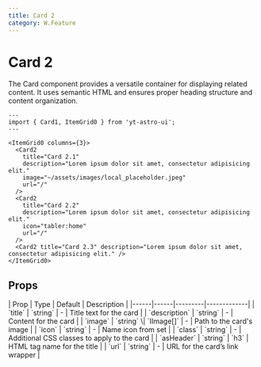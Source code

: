 ```yaml
---
title: Card 2
category: W.Feature
---
```



# Card 2

The Card component provides a versatile container for displaying related content. It uses semantic HTML and ensures proper heading structure and content organization.

<div className="space-y-12">
  <Demo title="">
    <ItemGrid0 columns={3} class="bg-stripe">
      <Card2
        title="Card 2.1"
        description="Lorem ipsum dolor sit amet, consectetur adipisicing elit."
        image="~/assets/images/local_placeholder.jpeg"
        url="/"
      />
      <Card2
        title="Card 2.2"
        description="Lorem ipsum dolor sit amet, consectetur adipisicing elit."
        icon="tabler:home"
        url="/"
      />
      <Card2 title="Card 2.3" description="Lorem ipsum dolor sit amet, consectetur adipisicing elit." />
    </ItemGrid0>
  </Demo>
</div>

```astro
---
import { Card1, ItemGrid0 } from 'yt-astro-ui';
---

<ItemGrid0 columns={3}>
  <Card2
    title="Card 2.1"
    description="Lorem ipsum dolor sit amet, consectetur adipisicing elit."
    image="~/assets/images/local_placeholder.jpeg"
    url="/"
  />
  <Card2
    title="Card 2.2"
    description="Lorem ipsum dolor sit amet, consectetur adipisicing elit."
    icon="tabler:home"
    url="/"
  />
  <Card2 title="Card 2.3" description="Lorem ipsum dolor sit amet, consectetur adipisicing elit." />
</ItemGrid0>
```

## Props

<div className="overflow-x-auto">
  <div className="min-w-xl">
    | Prop | Type | Default | Description |
    |------|------|---------|-------------| 
    | `title` | `string` | - | Title text for the card | | `description` | `string` | - | Content for the card | 
    | `image` | `string` \| `IImage[]` | - | Path to the card's image | 
    | `icon` | `string` | - | Name icon from set |
    | `class` | `string` | - | Additional CSS classes to apply to the card |
    | `asHeader` | `string` | `h3` | HTML tag name for the title | | `url` | `string` | -
    | URL for the card’s link wrapper |
  </div>
</div>
